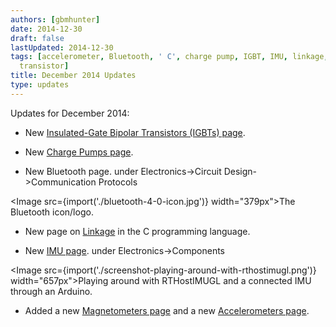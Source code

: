 ```yaml
---
authors: [gbmhunter]
date: 2014-12-30
draft: false
lastUpdated: 2014-12-30
tags: [accelerometer, Bluetooth, ' C', charge pump, IGBT, IMU, linkage, Linux, magnetometer,
  transistor]
title: December 2014 Updates
type: updates
---
```


Updates for December 2014:

* New [Insulated-Gate Bipolar Transistors (IGBTs) page](/electronics/components/transistors/insulated-gate-bipolar-transistors-igbts/).

* New [Charge Pumps page](/electronics/components/power-regulators/charge-pumps).

* New Bluetooth page. under Electronics->Circuit Design->Communication Protocols


<Image src={import('./bluetooth-4-0-icon.jpg')} width="379px">The Bluetooth icon/logo.</Image>

* New page on [Linkage](/programming/languages/c/linkage) in the C programming language.

* New [IMU page](/electronics/components/sensors/inertial-measurement-units-imus). under Electronics->Components


<Image src={import('./screenshot-playing-around-with-rthostimugl.png')} width="657px">Playing around with RTHostIMUGL and a connected IMU through an Arduino.</Image>

* Added a new [Magnetometers page](/electronics/components/sensors/magnetometers/) and a new [Accelerometers page](/electronics/components/sensors/accelerometers/).
